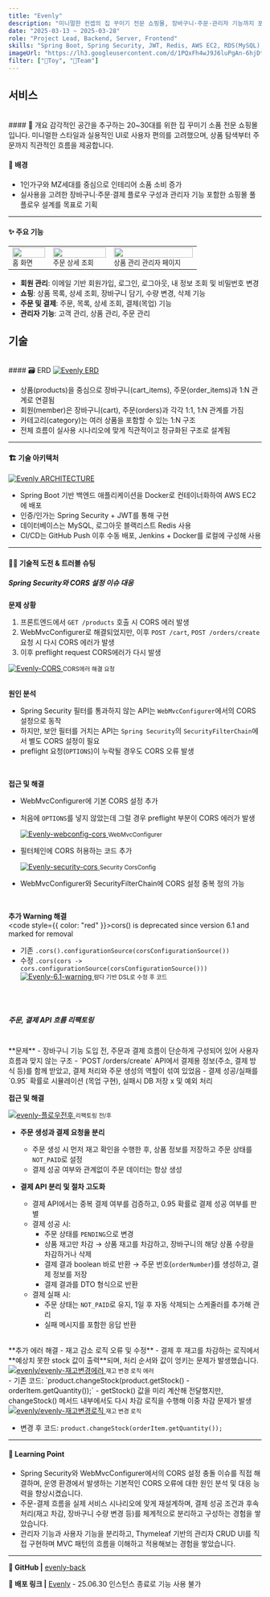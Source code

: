 ```yaml
---
title: "Evenly"
description: "미니멀한 컨셉의 집 꾸미기 전문 쇼핑몰, 장바구니·주문·관리자 기능까지 포함한 플로우 구현"
date: "2025-03-13 ~ 2025-03-28"
role: "Project Lead, Backend, Server, Frontend"
skills: "Spring Boot, Spring Security, JWT, Redis, AWS EC2, RDS(MySQL), S3, Docker, Jenkins, Nginx, ElasticSearch, Swagger, Next.js"
imageUrl: "https://lh3.googleusercontent.com/d/1PQxFh4wJ9J6luPgAn-6hjDtw3ULnUkIe"
filter: ["🧸Toy", "👬Team"]
---
```


## 서비스

<br />
#### 🧾 개요
감각적인 공간을 추구하는 20~30대를 위한 집 꾸미기 소품 전문 쇼핑몰입니다.
미니멀한 스타일과 실용적인 UI로 사용자 편의를 고려했으며, 상품 탐색부터 주문까지 직관적인 흐름을 제공합니다.

<ThinShortLine />

#### 🎯 배경
- 1인가구와 MZ세대를 중심으로 인테리어 소품 소비 증가
- 실사용을 고려한 장바구니·주문·결제 플로우 구성과 관리자 기능 포함한 쇼핑몰 풀플로우 설계를 목표로 기획

---

#### ✨ 주요 기능

<table>
  <tbody>
    <tr>
      <td>
        <a href="https://drive.google.com/file/d/1JXZE2hqMvxT38EuDrGAZ0cYqXkNxLLYn/view?usp=drive_link" target="_blank">
          <img src="/projects/images/evenly/evenly-홈화면.png" width="100%" />
        </a>
        <small>홈 화면</small>
      </td>
      <td>
        <a href="https://drive.google.com/file/d/1tsZCiOaHdhTB-b3UGgpNmHubj-cLXdYz/view?usp=drive_link" target="_blank">
          <img src="/projects/images/evenly/evenly-주문상세.png" width="100%" />
        </a>
        <small>주문 상세 조회</small>
      </td>
      <td>
        <a href="https://drive.google.com/file/d/1jJNXEhssG6sdn-M6tKOvyuNuTFdDiPcP/view?usp=drive_link" target="_blank">
          <img src="/projects/images/evenly/evenly-상품관리페이지.png" width="100%" />
        </a>
        <small>상품 관리 관리자 페이지</small>
      </td>
    </tr>
  </tbody>
</table>

- **회원 관리**: 이메일 기반 회원가입, 로그인, 로그아웃, 내 정보 조회 및 비밀번호 변경
- **쇼핑**: 상품 목록, 상세 조회, 장바구니 담기, 수량 변경, 삭제 기능
- **주문 및 결제**: 주문, 목록, 상세 조회, 결제(목업) 기능
- **관리자 기능**: 고객 관리, 상품 관리, 주문 관리

<ThickLine />

## 기술
<br />
#### 🗃️ ERD
<a href="https://drive.google.com/file/d/1MCpxDArkU9zEaaewjXmk6KYrIzdzGuLi/view?usp=drive_link" target="_blank" rel="noopener noreferrer">
  <img src="/projects/images/evenly/erd.png" alt="Evenly ERD" />
</a>

- 상품(products)을 중심으로 장바구니(cart_items), 주문(order_items)과 1:N 관계로 연결됨
- 회원(member)은 장바구니(cart), 주문(orders)과 각각 1:1, 1:N 관계를 가짐
- 카테고리(category)는 여러 상품을 포함할 수 있는 1:N 구조
- 전체 흐름이 실사용 시나리오에 맞게 직관적이고 정규화된 구조로 설계됨

---

#### 🏗️ 기술 아키텍처
<a href="https://drive.google.com/file/d/1s-9_2eduGl7UEs26nC9dCtGNV-RY31gA/view?usp=drive_link" target="_blank" rel="noopener noreferrer">
  <img src="/projects/images/evenly/architecture.png" alt="Evenly ARCHITECTURE" style={{ width: "50%" }} />
</a>

- Spring Boot 기반 백엔드 애플리케이션을 Docker로 컨테이너화하여 AWS EC2에 배포
- 인증/인가는 Spring Security + JWT를 통해 구현
- 데이터베이스는 MySQL, 로그아웃 블랙리스트 Redis 사용
- CI/CD는 GitHub Push 이후 수동 배포, Jenkins + Docker를 로컬에 구성해 사용

---

#### 🤼‍♀️ 기술적 도전 & 트러블 슈팅

##### Spring Security와 CORS 설정 이슈 대응
**문제 상황**
1. 프론트엔드에서 `GET /products` 호출 시 CORS 에러 발생
2. WebMvcConfigurer로 해결되었지만, 이후 `POST /cart`, `POST /orders/create` 요청 시 다시 CORS 에러가 발생
3. 이후 preflight request CORS에러가 다시 발생
<div style={{ display: "flex", flexDirection: "Column", alignItems: "center" }}>
  <a href="https://drive.google.com/file/d/15bczaKxm0sJ5qak2-pZhZExBZ9Y_b1Lo/view?usp=drive_link" target="_blank" rel="noopener noreferrer">
    <img src="/projects/images/evenly/evenly-cors.png" alt="Evenly-CORS" style={{ padding: "15px", justifyItems: "center", width: "60%" }} />
  </a>
  <small style={{ color: "var(--sub-text-color)", justifyItems: "center" }}>CORS에러 해결 요청</small>
</div>

<br />

**원인 분석**
- Spring Security 필터를 통과하지 않는 API는 `WebMvcConfigurer`에서의 CORS 설정으로 동작
- 하지만, 보안 필터를 거치는 API는 `Spring Security`의 `SecurityFilterChain`에서 별도 CORS 설정이 필요
- preflight 요청(`OPTIONS`)이 누락될 경우도 CORS 오류 발생

<br />

**접근 및 해결**  
- WebMvcConfigurer에 기본 CORS 설정 추가
- 처음에 `OPTIONS`를 넣지 않았는데 그럴 경우 preflight 부분이 CORS 에러가 발생
  <div style={{ display: "flex", flexDirection: "Column", alignItems: "center" }}>
    <a href="https://drive.google.com/file/d/1_-6vmpBE8TGEIDGRL81bC4aGYpYgX3jB/view?usp=drive_link" target="_blank" rel="noopener noreferrer">
      <img src="/projects/images/evenly/evenly-webconfig-cors.png" alt="Evenly-webconfig-cors" style={{ padding: "15px", justifyItems: "center", width: "70%" }} />
    </a>
    <small style={{ color: "var(--sub-text-color)", justifyItems: "center" }}>WebMvcConfigurer</small>
  </div>
 
- 필터체인에 CORS 허용하는 코드 추가
  <div style={{ display: "flex", flexDirection: "Column", alignItems: "center" }}>
    <a href="https://drive.google.com/file/d/1foCShKon0Z_BlTwSrYHby5t0BKxzQHUM/view?usp=drive_link" target="_blank" rel="noopener noreferrer">
      <img src="/projects/images/evenly/evenly-security-cors.png" alt="Evenly-security-cors" style={{ padding: "15px", justifyItems: "center", width: "70%" }} />
    </a>
    <small style={{ color: "var(--sub-text-color)", justifyItems: "center" }}>Security CorsConfig</small>
  </div>
- WebMvcConfigurer와 SecurityFilterChain에 CORS 설정 중복 정의 가능
  
<br />

**추가 Warning 해결**  
<code style={{ color: "red" }}>cors() is deprecated since version 6.1 and marked for removal</code>
- 기존 `.cors().configurationSource(corsConfigurationSource())`
- 수정 `.cors(cors -> cors.configurationSource(corsConfigurationSource()))`
  <div style={{ display: "flex", flexDirection: "Column", alignItems: "center" }}>
    <a href="https://drive.google.com/file/d/1beH2xyYM5nMNgkiYAeh7Na5EyrGEVyrM/view?usp=drive_link" target="_blank" rel="noopener noreferrer">
      <img src="/projects/images/evenly/evenly-6.1.png" alt="Evenly-6.1-warning" style={{ padding: "15px", justifyItems: "center", width: "100%" }} />
    </a>
    <small style={{ color: "var(--sub-text-color)", justifyItems: "center" }}>람다 기반 DSL로 수정 후 코드</small>
  </div>

<br />
<ThinShortLine />
<br />

##### 주문, 결제 API 흐름 리팩토링
<br />
**문제**  
- 장바구니 기능 도입 전, 주문과 결제 흐름이 단순하게 구성되어 있어 사용자 흐름과 맞지 않는 구조
- `POST /orders/create` API에서 결제용 정보(주소, 결제 방식 등)를 함께 받았고, 결제 처리와 주문 생성의 역할이 섞여 있었음
- 결제 성공/실패를 `0.95` 확률로 시뮬레이션 (목업 구현), 실패시 DB 저장 x 및 예외 처리

<br />

**접근 및 해결**  

  <div style={{ display: "flex", flexDirection: "column", alignItems: "center", }}>
    <a href="https://drive.google.com/file/d/1b4ECLvuchAsxcZoxNpkwAgbNfdAkPx2x/view?usp=drive_link" target="_blank" rel="noopener noreferrer">
      <img src="/projects/images/evenly/evenly-플로우전후.png" alt="evenly-플로우전후" style={{ width: "90%", maxWidth: "600px", }} />
    </a>
    <small style={{ color: "var(--sub-text-color)" }}>리팩토링 전/후</small>
  </div>

- **주문 생성과 결제 요청을 분리**  
  - 주문 생성 시 먼저 재고 확인을 수행한 후, 상품 정보를 저장하고 주문 상태를 `NOT_PAID`로 설정  
  - 결제 성공 여부와 관계없이 주문 데이터는 항상 생성

- **결제 API 분리 및 절차 고도화**  
  - 결제 API에서는 중복 결제 여부를 검증하고, 0.95 확률로 결제 성공 여부를 판별  
  - 결제 성공 시:
    - 주문 상태를 `PENDING`으로 변경  
    - 상품 재고만 차감 → 상품 재고를 차감하고, 장바구니의 해당 상품 수량을 차감하거나 삭제  
    - 결제 결과 boolean 바로 반환 → 주문 번호(`orderNumber`)를 생성하고, 결제 정보를 저장  
    - 결제 결과를 DTO 형식으로 반환
  - 결제 실패 시:
    - 주문 상태는 `NOT_PAID`로 유지, 1일 후 자동 삭제되는 스케줄러를 추가해 관리
    - 실패 메시지를 포함한 응답 반환

<br />
**추가 에러 해결 - 재고 감소 로직 오류 및 수정**
- 결제 후 재고를 차감하는 로직에서 **예상치 못한 stock 값이 출력**되며, 처리 순서와 값이 엉키는 문제가 발생했습니다.
<div style={{ display: "flex", flexDirection: "Column", alignItems: "center" }}>
  <a href="https://drive.google.com/file/d/1ojPfZyG13ICVPquw3o1YChKN3EZDAIQE/view?usp=drive_link" target="_blank" rel="noopener noreferrer">
    <img src="/projects/images/evenly/evenly-재고변경에러.png" alt="evenly/evenly-재고변경에러" style={{ padding: "15px", justifyItems: "center", width: "60%" }} />
  </a>
  <small style={{ color: "var(--sub-text-color)", justifyItems: "center" }}>재고 변경 로직 에러</small>
</div>
- 기존 코드: `product.changeStock(product.getStock() - orderItem.getQuantity());`
    - getStock() 값을 미리 계산해 전달했지만, changeStock() 메서드 내부에서도 다시 차감 로직을 수행해 이중 차감 문제가 발생 
<div style={{ display: "flex", flexDirection: "Column", alignItems: "center" }}>
  <a href="https://drive.google.com/file/d/1DrvfF9cCi9vy7QeSbGJP6xBtj5L11vh-/view?usp=drive_link" target="_blank" rel="noopener noreferrer">
    <img src="/projects/images/evenly/evenly-재고변경로직.png" alt="evenly/evenly-재고변경로직" style={{ padding: "15px", justifyItems: "center", width: "50%" }} />
  </a>
  <small style={{ color: "var(--sub-text-color)", justifyItems: "center" }}>재고 변경 로직</small>
</div>

- 변경 후 코드: `product.changeStock(orderItem.getQuantity());`

---

#### 🧠 Learning Point
- Spring Security와 WebMvcConfigurer에서의 CORS 설정 충돌 이슈를 직접 해결하며, 운영 환경에서 발생하는 기본적인 CORS 오류에 대한 원인 분석 및 대응 능력을 향상시켰습니다.
- 주문-결제 흐름을 실제 서비스 시나리오에 맞게 재설계하며, 결제 성공 조건과 후속 처리(재고 차감, 장바구니 수량 변경 등)를 체계적으로 분리하고 구성하는 경험을 쌓았습니다.
- 관리자 기능과 사용자 기능을 분리하고, Thymeleaf 기반의 관리자 CRUD UI를 직접 구현하며 MVC 패턴의 흐름을 이해하고 적용해보는 경험을 쌓았습니다.
---

**🔗 GitHub |** [evenly-back](https://github.com/LJIEUN/evenly-back)    

**🔗 배포 링크 |** [Evenly](https://goorm-evenly.vercel.app/) - 25.06.30 인스턴스 종료로 기능 사용 불가

<ThickLine />